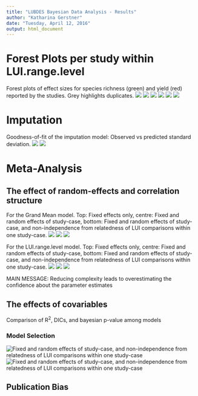 ```yaml
---
title: "LUBDES Bayesian Data Analysis - Results"
author: "Katharina Gerstner"
date: "Tuesday, April 12, 2016"
output: html_document
---
```


# Forest Plots per study within LUI.range.level
Forest plots of effect sizes for species richness (green) and yield (red) reported by the studies. Grey highlights duplicates.
![](Y:\Home\hoppek\temp\Forest_plot_low-low.png)
![](Y:\Home\hoppek\temp\Forest_plot_low-medium.png)
![](Y:\Home\hoppek\temp\Forest_plot_low-high.png)
![](Y:\Home\hoppek\temp\Forest_plot_medium-medium.png)
![](Y:\Home\hoppek\temp\Forest_plot_medium-high.png)
![](Y:\Home\hoppek\temp\Forest_plot_high-high.png)

# Imputation
Goodness-of-fit of the imputation model: Observed vs predicted standard deviation.
![](C:\Users\hoppek\Documents\temp\MissingDataImputation_Richness.png)
![](C:\Users\hoppek\Documents\temp\MissingDataImputation_Yield.png)

# Meta-Analysis
## The effect of random-effects and correlation structure
For the Grand Mean model. Top: Fixed effects only, centre: Fixed and random effects of study-case, bottom: Fixed and random effects of study-case, and non-independence from relatedness of LUI comparisons within one study-case.
![](Y:\Home\hoppek\temp\CaterpillarPlot_Richness_GrandMean1.png)
![](Y:\Home\hoppek\temp\CaterpillarPlot_Richness_GrandMean2.png)
![](Y:\Home\hoppek\temp\CaterpillarPlot_Richness_GrandMean3.png)

For the LUI.range.level model. Top: Fixed effects only, centre: Fixed and random effects of study-case, bottom: Fixed and random effects of study-case, and non-independence from relatedness of LUI comparisons within one study-case.
![](Y:\Home\hoppek\temp\CaterpillarPlot_Richness_LUI.range.level1.png)
![](Y:\Home\hoppek\temp\CaterpillarPlot_Richness_LUI.range.level2.png)
![](Y:\Home\hoppek\temp\CaterpillarPlot_Richness_LUI.range.level3.png)

MAIN MESSAGE: Reducing complexity leads to overestimating the confidence about the parameter estimates

## The effects of covariables
Comparison of R$^2$, DICs, and bayesian p-value among models
\begin{tabular}{ l r r r}
DIC &	R2LMM &	bpvalue \\
Richness_GrandMean3 &	39469.65 &	0.00 &	0.00\\ 
Richness_LUI.range.level3 &	72271.86 &	0.00 &	0.00\\ 
Richness_FullModel3 &	1676127.60 &	0.08 &	0.00\\ 
Richness_SelectModel3 &	109439.94 &	0.19 &	0.01\\ 
Yield_GrandMean3 &	570765.03 &	0.00 &	0.00\\ 
Yield_LUI.range.level3 &	627282.93 &	0.00 &	0.00\\ 
Yield_FullModel3 &	109439.94 &	0.19 &	0.01\\ 
Yield_SelectModel3 &	109439.94 &	0.19 &	0.01 
\end{tabular}

### Model Selection
![Fixed and random effects of study-case, and non-independence from relatedness of LUI comparisons within one study-case](Y:\Home\hoppek\temp\CaterpillarPlot_Richness_SelectModel3.png)
![Fixed and random effects of study-case, and non-independence from relatedness of LUI comparisons within one study-case](Y:\Home\hoppek\temp\CaterpillarPlot_Yield_SelectModel3.png)


## Publication Bias